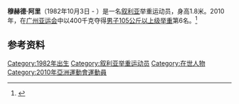 '''穆赫德·阿里'''（1982年10月3日 - ）是一名[[叙利亚|叙利亚]]举重运动员，身高1.8米。2010年，在[[广州亚运会|广州亚运会]]中以400千克夺得[[2010年亚洲运动会举重比赛_-_男子105公斤以上级|男子105公斤以上级举重]]第6名。<ref>{{cite web|url=http://www.gz2010.cn/info/CHN_CHN/ZB/ZBB101A_WL@@@@@@@@@@@@@@@CHN_number=280175.html | language=zh-hans | title=穆赫德·阿里 - 简历  |publisher=2010年广州亚运会官方网站 |accessdate=2011-12-18 }}</ref>
==参考资料==
<references />

[[Category:1982年出生|Category:1982年出生]]
[[Category:叙利亚举重运动员|Category:叙利亚举重运动员]]
[[Category:在世人物|Category:在世人物]]
[[Category:2010年亞洲運動會運動員|Category:2010年亞洲運動會運動員]]